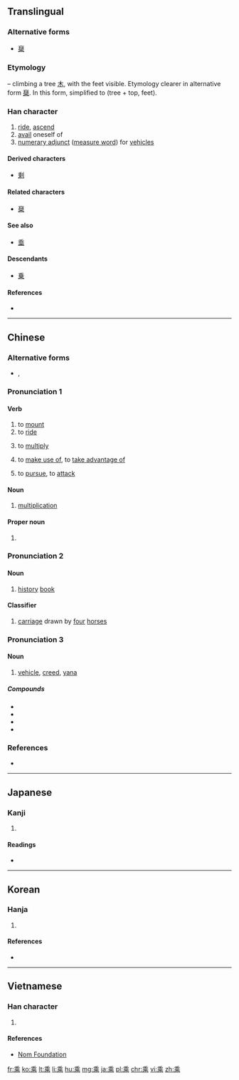 {{also|乗|椉}}
==Translingual==
{{ja-forms|[[乗]]|乘|乘}}

===Alternative forms===
* [[椉]]

===Etymology===
{{Han etyl}}
{{liushu|p}} – climbing a tree [[木]], with the feet visible. Etymology clearer in alternative form [[椉]]. In this form, simplified to {{Han compound|禾|北}} (tree + top, feet).

===Han character===
{{Han char|rn=4|rad=丿|as=09|sn=10|four=20901|canj=HDLP|ids=⿻禾北}}

# [[ride]], [[ascend]]
# [[avail]] oneself of
# [[numerary adjunct]] ([[measure word]]) for [[vehicle]]s

====Derived characters====
* [[剩]]

====Related characters====
* [[椉]]

====See also====
* [[埀]]

====Descendants====
* [[乗]]

====References====
* {{Han ref|kx=0083.090|dkj=00154|dj=0166.400|hdz=10040.010|uh=4E58|ud=20056|bh=ADBC|bd=44476}}

----

==Chinese==
{{zh-forms}}

===Alternative forms===
* {{zh-l|乗}}, {{zh-l|椉}}

===Pronunciation 1===
{{zh-pron
|m=chéng
|c=sing4
|mn=sêng
|h=pfs=sṳ̀n
|mc=
|oc=1,1
|ma=
|cat=v,n,pn
}}

====Verb====
{{zh-verb}}

# to [[mount]]
# to [[ride]]
# {{context|mathematics|lang=zh}} to [[multiply]]
#: {{zh-usex|二 乘 八 等於 十六。|Two '''times''' eight equals sixteen.}}
# to [[make use of]], to [[take advantage of]]
#: {{zh-usex|乘機|to '''seize''' the opportunity}}
# to [[pursue]], to [[attack]]

====Noun====
{{zh-noun}}

# {{context|mathematics|lang=zh}} [[multiplication]]
#: {{zh-usex|加.減.乘.除|addition, subtraction, '''multiplication''', division}}

====Proper noun====
{{zh-proper noun}}

# {{surname|lang=zh}}

===Pronunciation 2===
{{zh-pron
|m=shèng
|c=sing6
|mn=sēng
|h=pfs=sṳn
|mc=
|oc=2,2
|ma=
|cat=n,cls
}}

====Noun====
{{zh-noun}}

# [[history]] [[book]]

====Classifier====
{{zh-cls}}

# [[carriage]] drawn by [[four]] [[horse]]s

===Pronunciation 3===
{{zh-pron
|m=chéng,shèng,2nb=Taiwan
|c=sing6
|mc=
|oc=
|ma=
|cat=n
}}

====Noun====
{{zh-noun}}

# {{context|Buddhism}} [[vehicle]], [[creed]], [[yana]]

=====Compounds=====
* {{zh-l|大乘|tr=dàchéng, dàshèng}}
* {{zh-l|二乘|tr=èrchéng, èrshèng}}
* {{zh-l|上乘|tr=shàngchéng, shàngshèng}}
* {{zh-l|小乘|tr=xiǎochéng, xiǎoshèng}}

===References===
* {{R:twedu|A00037}}

----

==Japanese==

===Kanji===
{{ja-kanji|grade=|rs=丿09}}

# {{defn|lang=ja|sort=丿09}}

====Readings====
* {{ja-readings|goon=[[じょう]] (jō)|kanon=[[しょう]] (shō)|kun=[[のる]] (noru)}}

----

==Korean==

===Hanja===
{{ko-hanja|hangeul=승|rv=seung|mr=sŭng|eumhun=[[타다|탈]]|ehrv=tal|ehmr=t'al|ehy=}}

# {{defn|lang=ko|sort=丿09}}

====References====
* {{Hanja ref|nav=10257}}

----

==Vietnamese==

===Han character===
{{vi-hantu|[[thặng]], [[thắng]], [[thừa]]|rs=丿09}}

# {{defn|lang=vi|sort=丿09}}

====References====
*[http://nomfoundation.org/common/nom_details.php?codepoint=4e58 Nom Foundation]

[[fr:乘]]
[[ko:乘]]
[[lt:乘]]
[[li:乘]]
[[hu:乘]]
[[mg:乘]]
[[ja:乘]]
[[pl:乘]]
[[chr:乘]]
[[vi:乘]]
[[zh:乘]]